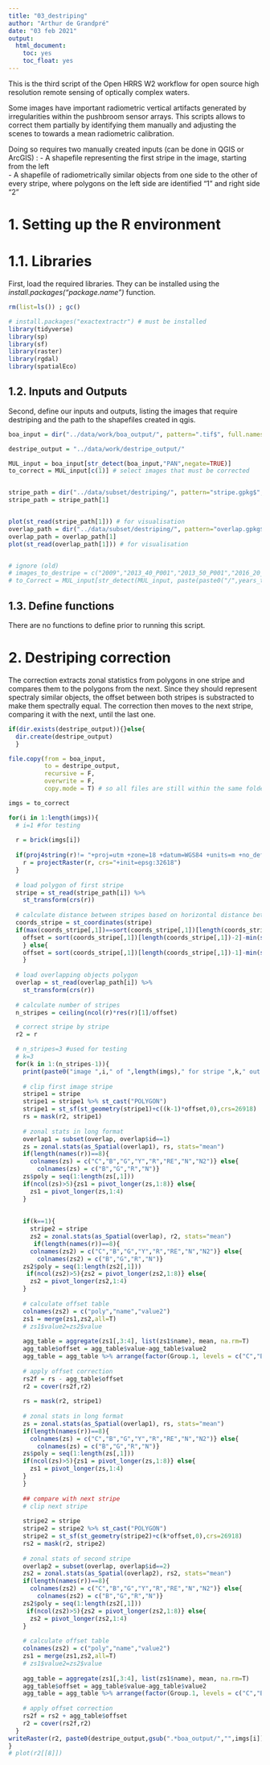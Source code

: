 ```yaml
---
title: "03_destriping"
author: "Arthur de Grandpré"
date: "03 feb 2021"
output: 
  html_document: 
    toc: yes
    toc_float: yes
---
```



This is the third script of the Open HRRS W2 workflow for open source high resolution remote sensing of optically complex waters.  


Some images have important radiometric vertical artifacts generated by irregularities within the pushbroom sensor arrays. This scripts allows to correct them partially by identifying them manually and adjusting the scenes to towards a mean radiometric calibration.  
  
Doing so requires two manually created inputs (can be done in QGIS or ArcGIS) : 
- A shapefile representing the first stripe in the image, starting from the left  
- A shapefile of radiometrically similar objects from one side to the other of every stripe, where polygons on the left side are identified "1" and right side "2"

# 1. Setting up the R environment

# 1.1. Libraries

First, load the required libraries. They can be installed using the *install.packages("package.name")* function.

```r
rm(list=ls()) ; gc()

# install.packages("exactextractr") # must be installed
library(tidyverse)
library(sp)
library(sf)
library(raster)
library(rgdal)
library(spatialEco)
```

## 1.2. Inputs and Outputs

Second, define our inputs and outputs, listing the images that require destriping and the path to the shapefiles created in qgis.

```r

boa_input = dir("../data/work/boa_output/", pattern=".tif$", full.names = T) # path of BOA reflectance output

destripe_output = "../data/work/destripe_output/"

MUL_input = boa_input[str_detect(boa_input,"PAN",negate=TRUE)]
to_correct = MUL_input[c(1)] # select images that must be corrected


stripe_path = dir("../data/subset/destriping/", pattern="stripe.gpkg$", full.names=T)
stripe_path = stripe_path[1]


plot(st_read(stripe_path[1])) # for visualisation
overlap_path = dir("../data/subset/destriping/", pattern="overlap.gpkg$", full.names=T)
overlap_path = overlap_path[1]
plot(st_read(overlap_path[1])) # for visualisation


# ignore (old)
# images_to_destripe = c("2009","2013_40_P001","2013_50_P001","2016_20_P002","2016_30_P001","2016_30_P002","2017","2018_10_P001","2018_10_P002","2019_P001","2019_P002")
# to_Correct = MUL_input[str_detect(MUL_input, paste(paste0("/",years_to_destripe), collapse = "|"))]
```

## 1.3. Define functions

There are no functions to define prior to running this script.  
  
# 2. Destriping correction

The correction extracts zonal statistics from polygons in one stripe and compares them to the polygons from the next. Since they should represent spectraly similar objects, the offset between both stripes is substracted to make them spectrally equal. The correction then moves to the next stripe, comparing it with the next, until the last one.

```r

if(dir.exists(destripe_output)){}else{
  dir.create(destripe_output)
  }

file.copy(from = boa_input,
          to = destripe_output,
          recursive = F,
          overwrite = F,
          copy.mode = T) # so all files are still within the same folder, even if they are not all corrected.

imgs = to_correct

for(i in 1:length(imgs)){
  # i=1 #for testing
  
  r = brick(imgs[i])
  
  if(proj4string(r)!= "+proj=utm +zone=18 +datum=WGS84 +units=m +no_defs"){
    r = projectRaster(r, crs="+init=epsg:32618")
  }
  
  # load polygon of first stripe
  stripe = st_read(stripe_path[i]) %>% 
    st_transform(crs(r))
  
  # calculate distance between stripes based on horizontal distance between vertexes
  coords_stripe = st_coordinates(stripe)
  if(max(coords_stripe[,1])==sort(coords_stripe[,1])[length(coords_stripe[,1])-1]){
    offset = sort(coords_stripe[,1])[length(coords_stripe[,1])-2]-min(st_coordinates(stripe)[,1])
    } else{
    offset = sort(coords_stripe[,1])[length(coords_stripe[,1])-1]-min(st_coordinates(stripe)[,1])
    }
  
  # load overlapping objects polygon
  overlap = st_read(overlap_path[i]) %>% 
    st_transform(crs(r))
  
  # calculate number of stripes
  n_stripes = ceiling(ncol(r)*res(r)[1]/offset)

  # correct stripe by stripe
  r2 = r

  # n_stripes=3 #used for testing
  # k=3
  for(k in 1:(n_stripes-1)){
    print(paste0("image ",i," of ",length(imgs)," for stripe ",k," out of ",n_stripes))
    
    # clip first image stripe
    stripe1 = stripe
    stripe1 = stripe1 %>% st_cast("POLYGON")
    stripe1 = st_sf(st_geometry(stripe1)+c((k-1)*offset,0),crs=26918)
    rs = mask(r2, stripe1)
    
    # zonal stats in long format
    overlap1 = subset(overlap, overlap$id==1)
    zs = zonal.stats(as_Spatial(overlap1), rs, stats="mean")
    if(length(names(r))==8){
      colnames(zs) = c("C","B","G","Y","R","RE","N","N2")} else{
        colnames(zs) = c("B","G","R","N")}
    zs$poly = seq(1:length(zs[,1]))
    if(ncol(zs)>5){zs1 = pivot_longer(zs,1:8)} else{
      zs1 = pivot_longer(zs,1:4)
    }
    
  
    if(k==1){
      stripe2 = stripe
      zs2 = zonal.stats(as_Spatial(overlap), r2, stats="mean")
       if(length(names(r))==8){
      colnames(zs2) = c("C","B","G","Y","R","RE","N","N2")} else{
        colnames(zs2) = c("B","G","R","N")}
    zs2$poly = seq(1:length(zs2[,1])) 
     if(ncol(zs2)>5){zs2 = pivot_longer(zs2,1:8)} else{
      zs2 = pivot_longer(zs2,1:4)
    }
    
    # calculate offset table
    colnames(zs2) = c("poly","name","value2")
    zs1 = merge(zs1,zs2,all=T)
    # zs1$value2=zs2$value
    
    agg_table = aggregate(zs1[,3:4], list(zs1$name), mean, na.rm=T)
    agg_table$offset = agg_table$value-agg_table$value2
    agg_table = agg_table %>% arrange(factor(Group.1, levels = c("C","B","G","Y","R","RE","N","N2")))
    
    # apply offset correction 
    rs2f = rs - agg_table$offset
    r2 = cover(rs2f,r2)
    
    rs = mask(r2, stripe1)
    
    # zonal stats in long format
    zs = zonal.stats(as_Spatial(overlap1), rs, stats="mean")
    if(length(names(r))==8){
      colnames(zs) = c("C","B","G","Y","R","RE","N","N2")} else{
        colnames(zs) = c("B","G","R","N")}
    zs$poly = seq(1:length(zs[,1]))
    if(ncol(zs)>5){zs1 = pivot_longer(zs,1:8)} else{
      zs1 = pivot_longer(zs,1:4)
    }
    }
    
    ## compare with next stripe
    # clip next stripe
    
    stripe2 = stripe
    stripe2 = stripe2 %>% st_cast("POLYGON")
    stripe2 = st_sf(st_geometry(stripe2)+c(k*offset,0),crs=26918)
    rs2 = mask(r2, stripe2)
    
    # zonal stats of second stripe
    overlap2 = subset(overlap, overlap$id==2)
    zs2 = zonal.stats(as_Spatial(overlap2), rs2, stats="mean")
    if(length(names(r))==8){
      colnames(zs2) = c("C","B","G","Y","R","RE","N","N2")} else{
        colnames(zs2) = c("B","G","R","N")}
    zs2$poly = seq(1:length(zs2[,1])) 
     if(ncol(zs2)>5){zs2 = pivot_longer(zs2,1:8)} else{
      zs2 = pivot_longer(zs2,1:4)
    }
    
    # calculate offset table
    colnames(zs2) = c("poly","name","value2")
    zs1 = merge(zs1,zs2,all=T)
    # zs1$value2=zs2$value
    
    agg_table = aggregate(zs1[,3:4], list(zs1$name), mean, na.rm=T)
    agg_table$offset = agg_table$value-agg_table$value2
    agg_table = agg_table %>% arrange(factor(Group.1, levels = c("C","B","G","Y","R","RE","N","N2")))
    
    # apply offset correction 
    rs2f = rs2 + agg_table$offset
    r2 = cover(rs2f,r2)
  }
writeRaster(r2, paste0(destripe_output,gsub(".*boa_output/","",imgs[i])), overwrite=T)
}
# plot(r2[[8]])
```
